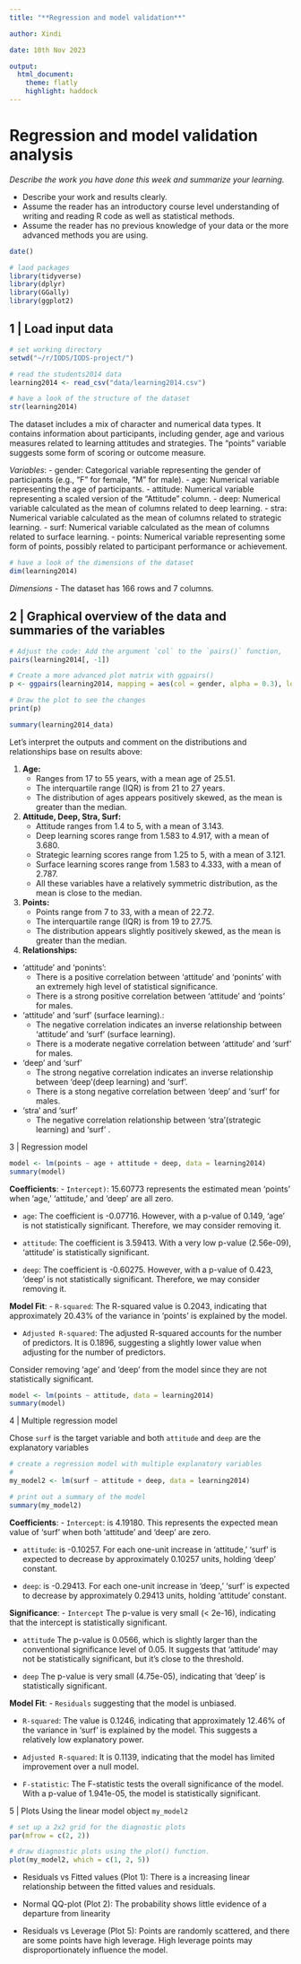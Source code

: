 ```yaml
---
title: "**Regression and model validation**"

author: Xindi

date: 10th Nov 2023

output: 
  html_document:
    theme: flatly
    highlight: haddock
---
```


# Regression and model validation analysis

*Describe the work you have done this week and summarize your learning.*

- Describe your work and results clearly. 
- Assume the reader has an introductory course level understanding of writing and reading R code as well as statistical methods.
- Assume the reader has no previous knowledge of your data or the more advanced methods you are using.

```r
date()

# laod packages
library(tidyverse)
library(dplyr)
library(GGally)
library(ggplot2)
```

## 1 | Load input data
```r
# set working directory
setwd("~/r/IODS/IODS-project/")

# read the students2014 data
learning2014 <- read_csv("data/learning2014.csv")

# have a look of the structure of the dataset
str(learning2014)
```

The dataset includes a mix of character and numerical data types. It contains information about participants, including gender, age and various measures related to learning attitudes and strategies. The "points" variable suggests some form of scoring or outcome measure.

*Variables*:
- gender: Categorical variable representing the gender of participants (e.g., "F" for female, "M" for male).
- age: Numerical variable representing the age of participants.
- attitude: Numerical variable representing a scaled version of the "Attitude" column.
- deep: Numerical variable calculated as the mean of columns related to deep learning.
- stra: Numerical variable calculated as the mean of columns related to strategic learning.
- surf: Numerical variable calculated as the mean of columns related to surface learning.
- points: Numerical variable representing some form of points, possibly related to participant performance or achievement.

```r
# have a look of the dimensions of the dataset
dim(learning2014)
```
*Dimensions*
- The dataset has 166 rows and 7 columns.

## 2 | Graphical overview of the data and summaries of the variables

```r
# Adjust the code: Add the argument `col` to the `pairs()` function, 
pairs(learning2014[, -1])

# Create a more advanced plot matrix with ggpairs()
p <- ggpairs(learning2014, mapping = aes(col = gender, alpha = 0.3), lower = list(combo = wrap("facethist", bins = 20)))

# Draw the plot to see the changes
print(p)

```



```r
summary(learning2014_data)
```
Let's interpret the outputs and comment on the distributions and relationships base on results above:

1. **Age:**
   - Ranges from 17 to 55 years, with a mean age of 25.51.
   - The interquartile range (IQR) is from 21 to 27 years.
   - The distribution of ages appears positively skewed, as the mean is greater than the median.

2. **Attitude, Deep, Stra, Surf:**
   - Attitude ranges from 1.4 to 5, with a mean of 3.143.
   - Deep learning scores range from 1.583 to 4.917, with a mean of 3.680.
   - Strategic learning scores range from 1.25 to 5, with a mean of 3.121.
   - Surface learning scores range from 1.583 to 4.333, with a mean of 2.787.
   - All these variables have a relatively symmetric distribution, as the mean is close to the median.

3. **Points:**
   - Points range from 7 to 33, with a mean of 22.72.
   - The interquartile range (IQR) is from 19 to 27.75.
   - The distribution appears slightly positively skewed, as the mean is greater than the median.

4. **Relationships:**
- 'attitude' and 'ponints':
   - There is a positive correlation between 'attitude' and 'ponints' with an extremely high level of statistical significance.
   - There is a strong positive correlation between 'attitude' and 'points' for males.
- 'attitude' and 'surf' (surface learning).: 
   - The negative correlation indicates an inverse relationship between  'attitude' and 'surf' (surface learning).
   - There is a moderate negative correlation between 'attitude' and 'surf' for males.
- 'deep' and 'surf'
   - The strong negative correlation indicates an inverse relationship between  'deep'(deep learning) and 'surf'.
   - There is a stong negative correlation between 'deep' and 'surf' for males.
 - 'stra' and 'surf'
   - The negative correlation relationship between  'stra'(strategic learning) and 'surf' .
  
3 | Regression model
```r
model <- lm(points ~ age + attitude + deep, data = learning2014)
summary(model)
```
**Coefficients**:
- `Intercept)`: 15.60773 represents the estimated mean 'points' when 'age,' 'attitude,' and 'deep' are all zero.

- `age`: The coefficient is -0.07716. However, with a p-value of 0.149, 'age' is not statistically significant. Therefore, we may consider removing it.

- `attitude`: The coefficient is 3.59413. With a very low p-value (2.56e-09), 'attitude' is statistically significant.

- `deep`: The coefficient is -0.60275. However, with a p-value of 0.423, 'deep' is not statistically significant. Therefore, we may consider removing it.

**Model Fit**:
- `R-squared`: The R-squared value is 0.2043, indicating that approximately 20.43% of the variance in 'points' is explained by the model.

- `Adjusted R-squared`: The adjusted R-squared accounts for the number of predictors. It is 0.1896, suggesting a slightly lower value when adjusting for the number of predictors.

Consider removing 'age' and 'deep' from the model since they are not statistically significant.
```r
model <- lm(points ~ attitude, data = learning2014)
summary(model)
```

4 | Multiple regression model

Chose `surf` is the target variable and both `attitude` and `deep` are the explanatory variables
```r

# create a regression model with multiple explanatory variables
# 
my_model2 <- lm(surf ~ attitude + deep, data = learning2014)

# print out a summary of the model
summary(my_model2)
```

**Coefficients**:
- `Intercept`: is 4.19180. This represents the expected mean value of 'surf' when both 'attitude' and 'deep' are zero.
  
- `attitude`: is -0.10257. For each one-unit increase in 'attitude,' 'surf' is expected to decrease by approximately 0.10257 units, holding 'deep' constant.

- `deep`: is -0.29413. For each one-unit increase in 'deep,' 'surf' is expected to decrease by approximately 0.29413 units, holding 'attitude' constant.

**Significance**:
- `Intercept` The p-value is very small (< 2e-16), indicating that the intercept is statistically significant.

- `attitude` The p-value is 0.0566, which is slightly larger than the conventional significance level of 0.05. It suggests that 'attitude' may not be statistically significant, but it's close to the threshold.

- `deep` The p-value is very small (4.75e-05), indicating that 'deep' is statistically significant.

**Model Fit**:
- `Residuals` suggesting that the model is unbiased.

- `R-squared`: The value is 0.1246, indicating that approximately 12.46% of the variance in 'surf' is explained by the model. This suggests a relatively low explanatory power.

- `Adjusted R-squared`: It is 0.1139, indicating that the model has limited improvement over a null model.

- `F-statistic`: The F-statistic tests the overall significance of the model. With a p-value of 1.941e-05, the model is statistically significant.


5 | Plots
Using the linear model object `my_model2`
```r
# set up a 2x2 grid for the diagnostic plots
par(mfrow = c(2, 2))

# draw diagnostic plots using the plot() function.
plot(my_model2, which = c(1, 2, 5))

```

- Residuals vs Fitted values (Plot 1): There is a increasing linear relationship between the fitted values and residuals.

-  Normal QQ-plot (Plot 2):  The probability shows little
evidence of a departure from linearity

- Residuals vs Leverage (Plot 5):   Points are randomly scattered, and there are some points have high leverage. High leverage points may disproportionately influence the model.
